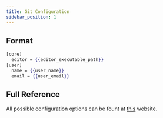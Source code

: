 ```yaml
---
title: Git Configuration
sidebar_position: 1
---
```


## Format
```handlebars
[core]
  editor = {{editor_executable_path}}
[user]
  name = {{user_name}}
  email = {{user_email}}
```

## Full Reference

All possible configuration options can be fount at
[this](https://git-scm.com/docs/git-config) website.
